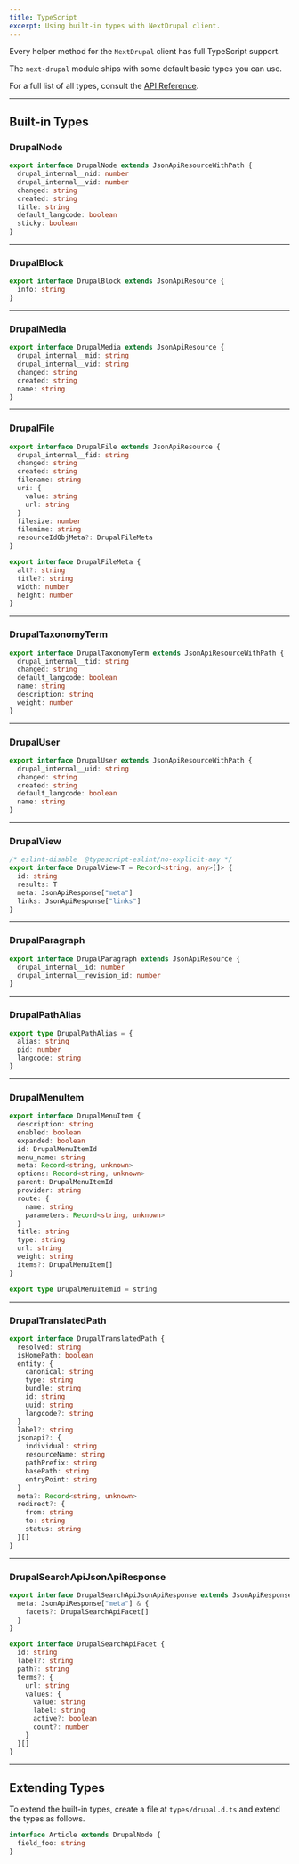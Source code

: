 ```yaml
---
title: TypeScript
excerpt: Using built-in types with NextDrupal client.
---
```


Every helper method for the `NextDrupal` client has full TypeScript support.

The `next-drupal` module ships with some default basic types you can use.

For a full list of all types, consult the [API Reference](/api/modules).

---

## Built-in Types

### DrupalNode

```ts
export interface DrupalNode extends JsonApiResourceWithPath {
  drupal_internal__nid: number
  drupal_internal__vid: number
  changed: string
  created: string
  title: string
  default_langcode: boolean
  sticky: boolean
}
```

---

### DrupalBlock

```ts
export interface DrupalBlock extends JsonApiResource {
  info: string
}
```

---

### DrupalMedia

```ts
export interface DrupalMedia extends JsonApiResource {
  drupal_internal__mid: string
  drupal_internal__vid: string
  changed: string
  created: string
  name: string
}
```

---

### DrupalFile

```ts
export interface DrupalFile extends JsonApiResource {
  drupal_internal__fid: string
  changed: string
  created: string
  filename: string
  uri: {
    value: string
    url: string
  }
  filesize: number
  filemime: string
  resourceIdObjMeta?: DrupalFileMeta
}

export interface DrupalFileMeta {
  alt?: string
  title?: string
  width: number
  height: number
}
```

---

### DrupalTaxonomyTerm

```ts
export interface DrupalTaxonomyTerm extends JsonApiResourceWithPath {
  drupal_internal__tid: string
  changed: string
  default_langcode: boolean
  name: string
  description: string
  weight: number
}
```

---

### DrupalUser

```ts
export interface DrupalUser extends JsonApiResourceWithPath {
  drupal_internal__uid: string
  changed: string
  created: string
  default_langcode: boolean
  name: string
}
```

---

### DrupalView

```ts
/* eslint-disable  @typescript-eslint/no-explicit-any */
export interface DrupalView<T = Record<string, any>[]> {
  id: string
  results: T
  meta: JsonApiResponse["meta"]
  links: JsonApiResponse["links"]
}
```

---

### DrupalParagraph

```ts
export interface DrupalParagraph extends JsonApiResource {
  drupal_internal__id: number
  drupal_internal__revision_id: number
}
```

---

### DrupalPathAlias

```ts
export type DrupalPathAlias = {
  alias: string
  pid: number
  langcode: string
}
```

---

### DrupalMenuItem

```ts
export interface DrupalMenuItem {
  description: string
  enabled: boolean
  expanded: boolean
  id: DrupalMenuItemId
  menu_name: string
  meta: Record<string, unknown>
  options: Record<string, unknown>
  parent: DrupalMenuItemId
  provider: string
  route: {
    name: string
    parameters: Record<string, unknown>
  }
  title: string
  type: string
  url: string
  weight: string
  items?: DrupalMenuItem[]
}

export type DrupalMenuItemId = string
```

---

### DrupalTranslatedPath

```ts
export interface DrupalTranslatedPath {
  resolved: string
  isHomePath: boolean
  entity: {
    canonical: string
    type: string
    bundle: string
    id: string
    uuid: string
    langcode?: string
  }
  label?: string
  jsonapi?: {
    individual: string
    resourceName: string
    pathPrefix: string
    basePath: string
    entryPoint: string
  }
  meta?: Record<string, unknown>
  redirect?: {
    from: string
    to: string
    status: string
  }[]
}
```

---

### DrupalSearchApiJsonApiResponse

```ts
export interface DrupalSearchApiJsonApiResponse extends JsonApiResponse {
  meta: JsonApiResponse["meta"] & {
    facets?: DrupalSearchApiFacet[]
  }
}

export interface DrupalSearchApiFacet {
  id: string
  label?: string
  path?: string
  terms?: {
    url: string
    values: {
      value: string
      label: string
      active?: boolean
      count?: number
    }
  }[]
}
```

---

## Extending Types

To extend the built-in types, create a file at `types/drupal.d.ts` and extend the types as follows.

```ts title=types/drupal.d.ts
interface Article extends DrupalNode {
  field_foo: string
}
```
